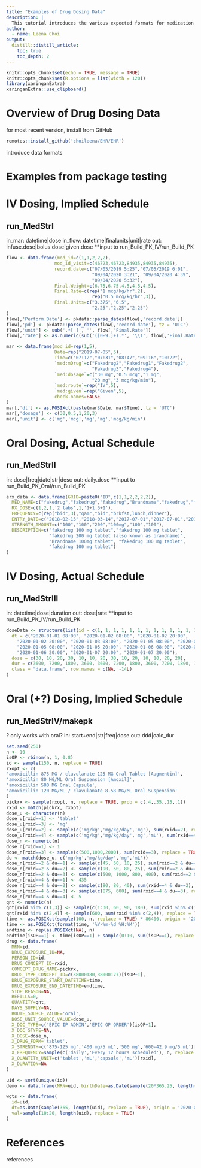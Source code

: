 ```yaml
---
title: "Examples of Drug Dosing Data"
description: |
  This tutorial introduces the various expected formats for medication dosing data.
author:
  - name: Leena Choi
output:
  distill::distill_article:
    toc: true
    toc_depth: 2
---
```


```r
knitr::opts_chunk$set(echo = TRUE, message = TRUE)
knitr::opts_chunk$set(R.options = list(width = 120))
library(xaringanExtra)
xaringanExtra::use_clipboard()
```

# Overview of Drug Dosing Data

for most recent version, install from GitHub

```r
remotes::install_github('choileena/EHR/EHR')
```

introduce data formats

# Examples from package testing
 
# IV Dosing, Implied Schedule
## run_MedStrI
in_mar: datetime|dose
in_flow: datetime|finalunits|unit|rate
out: infuse.dose|bolus.dose|given.dose
**input to run_Build_PK_IV/run_Build_PK

```r
flow <- data.frame(mod_id=c(1,1,2,2,2),
                  mod_id_visit=c(46723,46723,84935,84935,84935),
                  record.date=c("07/05/2019 5:25","07/05/2019 6:01",
                                "09/04/2020 3:21", "09/04/2020 4:39",
                                "09/04/2020 5:32"),
                  Final.Weight=c(6.75,6.75,4.5,4.5,4.5),
                  Final.Rate=c(rep("1 mcg/kg/hr",2),
                                rep("0.5 mcg/kg/hr",3)),
                  Final.Units=c("3.375","6.5",
                                "2.25","2.25","2.25")
)
flow[,'Perform.Date'] <- pkdata::parse_dates(flow[,'record.date'])
flow[,'pd'] <- pkdata::parse_dates(flow[,'record.date'], tz = 'UTC')
flow[,'unit'] <- sub('.*[ ]', '', flow[,'Final.Rate'])
flow[,'rate'] <- as.numeric(sub('([0-9.]+).*', '\\1', flow[,'Final.Rate']))

mar <- data.frame(mod_id=rep(1,5),
                  Date=rep("2019-07-05",5),
                  Time=c("07:12","07:31","08:47","09:16","10:22"),
                  `med:mDrug`=c("Fakedrug2","Fakedrug1","Fakedrug2",
                                "Fakedrug3","Fakedrug4"),
                  `med:dosage`=c("30 mg","0.5 mcg","1 mg",
                                "20 mg","3 mcg/kg/min"),
                  `med:route`=rep("IV",5),
                  `med:given`=rep("Given",5),
                  check.names=FALSE
)
mar[,'dt'] <- as.POSIXct(paste(mar$Date, mar$Time), tz = 'UTC')
mar[,'dosage'] <- c(30,0.5,1,20,3)
mar[,'unit'] <- c('mg','mcg','mg','mg','mcg/kg/min')
```


# Oral Dosing, Actual Schedule
## run_MedStrII
in: dose|freq|date|str|desc
out: daily.dose
**input to run_Build_PK_Oral/run_Build_PK

```r
erx_data <- data.frame(GRID=paste0("ID",c(1,1,2,2,2,2)),
  MED_NAME=c("fakedrug","fakedrug","fakedrug","Brandname","fakedrug","fakedrug"),
  RX_DOSE=c(1,2,1,'2 tabs',1,'1+1.5+1'),
  FREQUENCY=c(rep("bid",3),"qam","bid","brkfst,lunch,dinner"),
  ENTRY_DATE=c("2018-02-15","2018-03-14","2017-07-01","2017-07-01","2017-09-15","2017-11-01"),
  STRENGTH_AMOUNT=c("100","100","200","100mg","100","100"),
  DESCRIPTION=c("fakedrug 100 mg tablet","fakedrug 100 mg tablet",
                "fakedrug 200 mg tablet (also known as brandname)",
                "Brandname 100mg tablet", "fakedrug 100 mg tablet",
                "fakedrug 100 mg tablet")
)
```

# IV Dosing, Actual Schedule
## run_MedStrIII
in: datetime|dose|duration
out: dose|rate
**input to run_Build_PK_IV/run_Build_PK

```r
doseData <- structure(list(id = c(1, 1, 1, 1, 1, 1, 1, 1, 1, 1, 1, 1, 1, 1),
  dt = c("2020-01-01 08:00", "2020-01-02 08:00", "2020-01-02 20:00",
    "2020-01-02 20:00", "2020-01-03 08:00", "2020-01-05 08:00", "2020-01-05 08:00",
    "2020-01-05 08:00", "2020-01-05 20:00", "2020-01-06 08:00", "2020-01-06 08:00",
    "2020-01-06 20:00", "2020-01-07 20:00", "2020-01-07 20:00"),
  dose = c(30, 10, 20, 30, 10, 10, 20, 30, 10, 20, 10, 10, 20, 20),
  dur = c(3600, 7200, 1800, 3600, 3600, 7200, 1800, 3600, 7200, 1800, 1800, 1800, 1800, 3600)),
  class = "data.frame", row.names = c(NA, -14L)
)
```

# Oral (+?) Dosing, Implied Schedule
## run_MedStrIV/makepk
? only works with oral?
in: start+end|str|freq|dose
out: ddd|calc_dur

```r
set.seed(250)
n <- 10
isOP <- rbinom(n, 1, 0.8)
id <- sample(150, n, replace = TRUE)
rxopt <- c(
'amoxicillin 875 MG / clavulanate 125 MG Oral Tablet [Augmentin]',
'amoxicillin 80 MG/ML Oral Suspension [Amoxil]',
'amoxicillin 500 MG Oral Capsule',
'amoxicillin 120 MG/ML / clavulanate 8.58 MG/ML Oral Suspension'
)
pickrx <- sample(rxopt, n, replace = TRUE, prob = c(.4,.35,.15,.1))
rxid <- match(pickrx, rxopt)
dose_u <- character(n)
dose_u[rxid==1] <- 'tablet'
dose_u[rxid==3] <- 'mg'
dose_u[rxid==2] <- sample(c('mg/kg','mg/kg/day','mg'), sum(rxid==2), replace = TRUE)
dose_u[rxid==4] <- sample(c('mg/kg','mg/kg/day','mg','mL'), sum(rxid==4), replace = TRUE)
dose_n <- numeric(n)
dose_n[rxid==1] <- 1
dose_n[rxid==3] <- sample(c(500,1000,2000), sum(rxid==3), replace = TRUE)
du <- match(dose_u, c('mg/kg','mg/kg/day','mg','mL'))
dose_n[rxid==2 & du==1] <- sample(c(45, 50, 10, 25), sum(rxid==2 & du==1), replace = TRUE)
dose_n[rxid==2 & du==2] <- sample(c(90, 50, 80, 25), sum(rxid==2 & du==2), replace = TRUE)
dose_n[rxid==2 & du==3] <- sample(c(500, 1000, 800, 400), sum(rxid==2 & du==3), replace = TRUE)
dose_n[rxid==4 & du==1] <- 435
dose_n[rxid==4 & du==2] <- sample(c(90, 80, 40), sum(rxid==4 & du==2), replace = TRUE)
dose_n[rxid==4 & du==3] <- sample(c(875, 600), sum(rxid==4 & du==3), replace = TRUE)
dose_n[rxid==4 & du==4] <- 5
qnt <- numeric(n)
qnt[rxid %in% c(1,3)] <- sample(c(1:30, 60, 90, 180), sum(rxid %in% c(1,3)), replace = TRUE)
qnt[rxid %in% c(2,4)] <- sample(600, sum(rxid %in% c(2,4)), replace = TRUE)
time <- as.POSIXct(sample(100, n, replace = TRUE) * 86400, origin = '2020-01-01', tz = 'UTC')
time <- as.POSIXct(format(time, '%Y-%m-%d %H:%M'))
endtime <- rep(as.POSIXct(NA), n)
endtime[isOP==1] <- time[isOP==1] + sample(0:10, sum(isOP==1), replace = TRUE) * 86400
drug <- data.frame(
  MRN=id,
  DRUG_EXPOSURE_ID=NA,
  PERSON_ID=id,
  DRUG_CONCEPT_ID=rxid,
  CONCEPT_DRUG_NAME=pickrx,
  DRUG_TYPE_CONCEPT_ID=c(38000180,38000177)[isOP+1],
  DRUG_EXPOSURE_START_DATETIME=time,
  DRUG_EXPOSURE_END_DATETIME=endtime,
  STOP_REASON=NA,
  REFILLS=0,
  QUANTITY=qnt,
  DAYS_SUPPLY=NA,
  ROUTE_SOURCE_VALUE='oral',
  DOSE_UNIT_SOURCE_VALUE=dose_u,
  X_DOC_TYPE=c('EPIC IP ADMIN','EPIC OP ORDER')[isOP+1],
  X_DOC_STYPE=NA,
  X_DOSE=dose_n,
  X_DRUG_FORM='tablet',
  X_STRENGTH=c('875-125 mg','400 mg/5 mL','500 mg','600-42.9 mg/5 mL')[rxid],
  X_FREQUENCY=sample(c('daily','Every 12 hours scheduled'), n, replace = TRUE),
  X_QUANTITY_UNIT=c('tablet','mL','capsule','mL')[rxid],
  X_DURATION=NA
)

uid <- sort(unique(id))
demo <- data.frame(MRN=uid, birthDate=as.Date(sample(20*365.25, length(uid), replace = TRUE), origin = '2000-01-01'))

wgts <- data.frame(
  id=uid,
  dt=as.Date(sample(365, length(uid), replace = TRUE), origin = '2020-01-01'),
  val=sample(10:20, length(uid), replace = TRUE)
)
```

# References  

references

